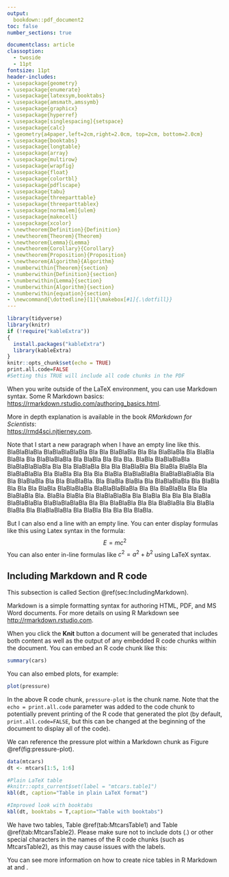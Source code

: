 ```yaml
---
output: 
  bookdown::pdf_document2
toc: false
number_sections: true

documentclass: article
classoption:
  - twoside
  - 11pt
fontsize: 11pt
header-includes:
- \usepackage{geometry}
- \usepackage{enumerate}
- \usepackage{latexsym,booktabs}
- \usepackage{amsmath,amssymb}
- \usepackage{graphicx}
- \usepackage{hyperref}
- \usepackage[singlespacing]{setspace}
- \usepackage{calc}
- \geometry{a4paper,left=2cm,right=2.0cm, top=2cm, bottom=2.0cm}
- \usepackage{booktabs}
- \usepackage{longtable}
- \usepackage{array}
- \usepackage{multirow}
- \usepackage{wrapfig}
- \usepackage{float}
- \usepackage{colortbl}
- \usepackage{pdflscape}
- \usepackage{tabu}
- \usepackage{threeparttable} 
- \usepackage{threeparttablex} 
- \usepackage[normalem]{ulem} 
- \usepackage{makecell}
- \usepackage{xcolor}
- \newtheorem{Definition}{Definition}
- \newtheorem{Theorem}{Theorem}
- \newtheorem{Lemma}{Lemma}
- \newtheorem{Corollary}{Corollary}
- \newtheorem{Proposition}{Proposition}
- \newtheorem{Algorithm}{Algorithm}
- \numberwithin{Theorem}{section}
- \numberwithin{Definition}{section}
- \numberwithin{Lemma}{section}
- \numberwithin{Algorithm}{section}
- \numberwithin{equation}{section}
- \newcommand{\dottedline}[1]{\makebox[#1]{.\dotfill}}
---
```


```r
library(tidyverse)
library(knitr)
if (!require("kableExtra"))
{
  install.packages("kableExtra")
  library(kableExtra)
}
knitr::opts_chunk$set(echo = TRUE)
print.all.code=FALSE
#Setting this TRUE will include all code chunks in the PDF
```

```{=latex}
\pagestyle{empty}

% =============================================================================
% Title page
% =============================================================================
\begin{titlepage}
\vspace*{.5em}
\center
\textbf{\Large{The School of Mathematics}} \\
\vspace*{1em}
\begin{figure}[!h]
\centering
\includegraphics[width=180pt]{CentredLogoCMYK.jpg}
\end{figure}
\vspace{2em}
\textbf{\Huge{My Incredible Thesis}}\\[2em]
\textbf{\LARGE{by}}\\
\vspace{2em}
\textbf{\LARGE{My Name}}\\
\vspace{6.5em}
\Large{Dissertation Presented for the Degree of\\
MSc in Statistics with Data Science}\\
\vspace{6.5em}
\Large{July 2021}\\
\vspace{3em}
\Large{Supervised by\\Dr Very Important and Dr Strangelove}
\vfill
\end{titlepage}

\cleardoublepage

% =============================================================================
% Executive summary, acknowledgments, and own work declaration
% =============================================================================
\begin{center}
\Large{Executive Summary}
\end{center}

Here comes your executive summary ...

\clearpage

\begin{center}
\Large{Acknowledgments}
\end{center}

Here come your acknowledgments ...

\clearpage

\begin{center}
\Large{University of Edinburgh – Own Work Declaration}
\end{center}


This sheet must be filled in, signed and dated - your work will not be marked unless this is done.
% Replace the commands \dottedline{8cm}, %\dottedline{6cm}, etc. with you name, Matriculation 
% Number, etc.
\vspace{1cm}

Name: \dottedline{8cm}

Matriculation Number: \dottedline{6cm}

Title of work: \dottedline{8cm}

\vspace{1cm}

I confirm that all this work is my own except where indicated, and that I have:
\begin{itemize}
\item   Clearly referenced/listed all sources as appropriate                    
\item   Referenced and put in inverted commas all quoted text (from books, web, etc)    
\item   Given the sources of all pictures, data etc. that are not my own                
\item   Not made any use of the report(s) or essay(s) of any other student(s) either past   
or present  
\item   Not sought or used the help of any external professional academic agencies for the work
\item   Acknowledged in appropriate places any help that I have received from others    (e.g. fellow students, technicians, statisticians, external sources)
\item   Complied with any other plagiarism criteria specified in the Course handbook
\end{itemize}

I understand that any false claim for this work will be penalised in accordance with
the University regulations  (\url{https://teaching.maths.ed.ac.uk/main/msc-students/msc-programmes/statistics/data-science/assessment/academic-misconduct}).                                

\vspace{1cm}

Signature \dottedline{8cm}

%Include your signature as an image with the
%\includegraphics command 
%(see an example later in the document)

\vspace{5mm}

Date \dottedline{8cm}


\clearpage



% =============================================================================
% Table of contents, tables, and pictures (if applicable)
% =============================================================================
\pagestyle{plain}
\setcounter{page}{1}
\pagenumbering{Roman}
\tableofcontents
\clearpage
\listoftables
\listoffigures
\cleardoublepage

\pagenumbering{arabic}
\setcounter{page}{1}

\nocite{*}
\bibliographystyle{abbrv}
\clearpage
```
```{=latex}
\section{Introduction}
\label{sec:intro}

Here I will write a very good, precise and brief introduction.
Particularly Section \ref{sec:methods} is good!
\clearpage
```
```{=latex}
\section{Methods}
\label{sec:methods}
In the following, I explain what did I do and how.

I should really cut this short, but BlaBlaBlaBla BlaBlaBlaBlaBla Bla Bla BlaBlaBla Bla Bla BlaBlaBla Bla BlaBla BlaBla Bla BlaBlaBlaBla Bla BlaBla Bla Bla Bla BlaBla BlaBlaBlaBla BlaBlaBlaBlaBla Bla Bla BlaBlaBla Bla. Bla BlaBlaBla Bla BlaBla BlaBla Bla BlaBlaBlaBla Bla BlaBla Bla Bla Bla BlaBla BlaBlaBlaBla. BlaBlaBlaBlaBla Bla Bla BlaBlaBla Bla Bla BlaBlaBla Bla BlaBla BlaBla Bla BlaBlaBlaBla Bla BlaBla Bla Bla Bla BlaBla BlaBlaBlaBla BlaBlaBlaBlaBla Bla Bla BlaBlaBla Bla Bla BlaBlaBla Bla BlaBla BlaBla Bla BlaBlaBlaBla Bla BlaBla Bla Bla Bla BlaBla BlaBlaBlaBla BlaBlaBlaBlaBla Bla Bla BlaBlaBla Bla Bla BlaBlaBla Bla BlaBla BlaBla Bla. BlaBlaBlaBla Bla BlaBla Bla Bla Bla BlaBla BlaBlaBlaBla BlaBlaBlaBlaBla Bla Bla BlaBlaBla Bla Bla BlaBlaBla Bla BlaBla BlaBla Bla BlaBlaBlaBla Bla BlaBla Bla Bla Bla BlaBla.
% You can enter comments in LaTeX
% like this.
```
When you write outside of the LaTeX environment, you can use Markdown syntax. Some R Markdown basics: <https://rmarkdown.rstudio.com/authoring_basics.html>.

More in depth explanation is available in the book *RMarkdown for Scientists*:\
<https://rmd4sci.njtierney.com>.

<!-- To add a line break in R Markdown, you can end a line with two or more spaces, then type return-->

Note that I start a new paragraph when I have an empty line like this. BlaBlaBlaBla BlaBlaBlaBlaBla Bla Bla BlaBlaBla Bla Bla BlaBlaBla Bla BlaBla BlaBla Bla BlaBlaBlaBla Bla BlaBla Bla Bla Bla. BlaBla BlaBlaBlaBla BlaBlaBlaBlaBla Bla Bla BlaBlaBla Bla Bla BlaBlaBla Bla BlaBla BlaBla Bla BlaBlaBlaBla Bla BlaBla Bla Bla Bla BlaBla BlaBlaBlaBla BlaBlaBlaBlaBla Bla Bla BlaBlaBla Bla Bla BlaBlaBla. Bla BlaBla BlaBla Bla BlaBlaBlaBla Bla BlaBla Bla Bla Bla BlaBla BlaBlaBlaBla BlaBlaBlaBlaBla Bla Bla BlaBlaBla Bla Bla BlaBlaBla Bla. BlaBla BlaBla Bla BlaBlaBlaBla Bla BlaBla Bla Bla Bla BlaBla BlaBlaBlaBla BlaBlaBlaBlaBla Bla Bla BlaBlaBla Bla Bla BlaBlaBla Bla BlaBla BlaBla Bla BlaBlaBlaBla Bla BlaBla Bla Bla Bla BlaBla.

But I can also end a line with an empty line. You can enter display formulas like this using Latex syntax in the formula: $$
E = mc^2
$$ You can also enter in-line formulas like $c^2=a^2+b^2$ using LaTeX syntax.

\newpage

```{=html}
<!--You can enter comments in Markdown
like this-->
```
```{=latex}
\subsection{Models}
\label{sec:Models}

Models are \emph{very} helpful because.
\begin{itemize}
 \item They're good.
 \item They're helpful.
\end{itemize}
\clearpage

\subsection{Techniques}
\label{sec:Techniques}

Techniques even better because.
\begin{enumerate}
 \item They're magnificent.
 \item If they work.
\end{enumerate}
\clearpage
```
```{=latex}
\section{Results}
\label{sec:results}
I this section, I explain what did I discover.

Now it's getting very technical \ldots{} I will cite \cite{shiina,groewe2001}. I will also show my incredible $\alpha$, $\beta$ and $\gamma$ mathematics and do some other fancy stuff.

\subsection{Formulae}

For example look at this
\begin{equation}\label{eqn:aProblem}
\min{}\sum_{s\in\mathcal{S}}Pr_{s}\left[\sum_{t=1}^{T}\left(
\sum_{g\in\mathcal{G}}\left(\alpha_{gts}C_{g}^{0}+
p_{gts}C_{g}^{1}+\left(p_{gts}\right)^{2}C_{g}^{2}\right)
+\sum_{g\in\mathcal{C}}\gamma_{gts}C_{g}^{s}\right)\right],
\end{equation}
and you will see that it has a little number on the side so that I can refer to it as equation (\ref{eqn:aProblem}). Now if I do this
\begin{eqnarray}
\sum_{i=1}^{n}k_{i}&=&20\label{eqn:one}\\
\sum_{j=20}^{m}\delta_{i}&\geq{}&\eta{}\notag
\end{eqnarray}
I can align two formulae and control which one has a number on the side. It is (\ref{eqn:one}). I can also do something like this
\begin{displaymath}
Y_{l}=\left[\begin{array}{cc}
             \left(y_{s}+i\frac{b_{c}}{2}\right)\frac{1}{\tau{}^{2}} &
             -y_{s}\frac{1}{\tau{}e^{-i\theta^{s}}}\\
             -y_{s}\frac{1}{\tau{}e^{i\theta^{s}}} &
             y_{s}+i\frac{b_{c}}{2}
             \end{array}\right],
\end{displaymath}
and it won't have a number on the side. Now if I have to do some huge mathematics I'd better structure it a little and include linebreaks etc. so that it fits on one page.
\begin{eqnarray}\label{eqn:horrible}
p_{l}^{f}&=&G_{l11}\left(2v_{F(l)}\bar{v}_{F(l)}-\bar{v}_{F(l)}^{2}\right)\\
&+&
\bar{v}_{F(l)}\bar{v}_{T(l)}
\left[
B_{l12}\sin{}(\bar{\delta{}}_{F(l)}-\bar{\delta{}}_{T(l)})
+G_{l12}\cos{}(\bar{\delta{}}_{F(l)}-\bar{\delta{}}_{T(l)})
\right]\notag\\
&+&
\left[\begin{array}{r}
      \bar{v}_{T(l)}
      \left[
      B_{l12}\sin{}(\bar{\delta{}}_{F(l)}-\bar{\delta{}}_{T(l)})
      +G_{l12}\cos{}(\bar{\delta{}}_{F(l)}-\bar{\delta{}}_{T(l)})
      \right]\\
      \bar{v}_{F(l)}
      \left[
      B_{l12}\sin{}(\bar{\delta{}}_{F(l)}-\bar{\delta{}}_{T(l)})
      +G_{l12}\cos{}(\bar{\delta{}}_{F(l)}-\bar{\delta{}}_{T(l)})
      \right]\\
      \bar{v}_{F(l)}\bar{v}_{T(l)}
      \left[
      B_{l12}\cos{}(\bar{\delta{}}_{F(l)}-\bar{\delta{}}_{T(l)})
      -G_{l12}\sin{}(\bar{\delta{}}_{F(l)}-\bar{\delta{}}_{T(l)})
      \right]\\
      \bar{v}_{F(l)}\bar{v}_{T(l)}
      \left[
      -B_{l12}\cos{}(\bar{\delta{}}_{F(l)}-\bar{\delta{}}_{T(l)})
      +G_{l12}\sin{}(\bar{\delta{}}_{F(l)}-\bar{\delta{}}_{T(l)})
      \right]\\
      \end{array}\right]
\cdot{}
\left[\begin{array}{c}
      v_{F(l)}-\bar{v}_{F(l)}\\
      v_{T(l)}-\bar{v}_{T(l)}\\
      \delta_{F(l)}-\bar{\delta{}}_{F(l)}\\
      \delta_{T(l)}-\bar{\delta{}}_{T(l)}
      \end{array}\right],\notag
\end{eqnarray}
This is a lot of fun!
\clearpage

\subsection{Important Things}
Finally we should have a nice picture like this one. However, I won't forget that figures and table are environments which float around in my document. So LaTeX will place them wherever it thinks they fit well with the surrounding text. I can try to change that with a float specifier, e.g. [!ht].
%This is a comment. The Compiler ignores it. It is here to remind me that, if I use a .jpeg or .png picture file as below I will need to compile the document with the pdflatex compiler.
\begin{figure}[!ht]
\centering
\includegraphics[width=0.5\textwidth]{scenTree.png}
\caption{Look at this scenario tree with funny times $t_{1}$ and scenarios $s_{1}$ etc.}
\label{fig:scenarioTree}
\end{figure}
Now I want to use one of my own environments. I want to define something.
\begin{Definition}
 I define
$$
\Gamma_{\eta}:=\sum_{i=1}^{n}\sum_{j=i}^{n}\xi{}(i,j)
$$
\end{Definition}
I definitely need some good tables, so I do this.
\begin{table}[!ht]
\centering
\begin{tabular}{|ll|rrrr|}
\hline
Case&Generators&Therm. Units&Lines&Peak load: [MW]&[MVar]\\
\hline\hline
6 bus&3 at 3 buses&2&11&210&210\\
9 bus&3 at 3 buses&3&9&315&115\\
24 bus&33 at 11 buses&26&38&2850&580\\
30 bus&6 at 6 buses&5&41&189.2&107.2\\
39 bus&10 at 10 buses&7&46&6254.2&1387.1\\
57 bus&7 at 7 buses&7&80&1250.8&336.4\\
\hline
\end{tabular}
\caption{Something that doesn't make sense.}
\label{tab:things}
\end{table}
I should really refer to Table \ref{tab:things}.

\subsection{And now something else}

\noindent
Let:
\begin{eqnarray*}
\Omega_0 & = & \{(x,y,z,f): \text{ satisfying } (9)-(19)\}, \\
\Omega_1 & = & \{(x,y,z,f): \text{ satisfying } (9),(11)-(20)\}, \\
\overline{\Omega}_0 & = & \{\textbf{0}\leq (x,y,z,f) \leq \textbf{1}: \text{ satisfying } (9)-(18)\}, \\
\overline{\Omega}_1 & = & \{\textbf{0}\leq (x,y,z,f) \leq \textbf{1}: \text{ satisfying } (9),(11)-(18),(20)\} \,.
\end{eqnarray*}
%
where $\textbf{0}$ and $\textbf{1}$ are vectors of appropriate dimensions with 0's and 1's, respectively.
Next we see that both $\Omega_0$ and $\Omega_1$ give equivalent formulations for the A-MSSP. In particular, the following statements hold:

\begin{Proposition}
$\Omega_0 \subseteq \Omega_1$.
\end{Proposition}

\noindent
\textbf{Proof.}
Let us suppose there exists $(x,y,z,f) \in \Omega_1$ such that $(x,y,z,f) \notin \Omega_0$.
Then, there exist indices $i \in I$ and $t \in \{0,\ldots,|T|-s_i\} $ with $x_i^t > \displaystyle 0.5\,\left( \sum_{h=1}^{s_i} x_i^{t+h} +1\right)$.
By definition, $x_i^t = 1$ and $x_i^{t+h} = 0$ for all $h \in \{1,\dots,s_i\}$. By~(11) and (12), $\displaystyle \sum_{h=1}^{s_i} f_i^{th}=1$, so $f_i^{th'}=1$ for some $h' \in \{1,\dots,s_i\}$.
But then,
\[ 0 \:=\: x_i^{t+h'} \:=\: \sum_{h=\max \{1, t+h'-(|T|-s_i)\}}^{\min\{s_i,t+h'\}} f_i^{t+h'-h,h} \:\ge\: f_i^{th'} \:=\: 1 \,,
\]
as $h' \in [\max \{1, t+h'-(|T|-s_i)\}, \min\{s_i,t+h'\}]$.
\hfill $\square$
\bigskip

\noindent
This immediately gives us
\begin{Corollary}
AS is a valid formulation for the A-MSSP.
\end{Corollary}

\noindent
Next we compare the Linear Programming (LP) relaxations of the two formulations.

\begin{Proposition}
$\overline{\Omega}_1 \subseteq  \overline{\Omega}_0 $.
\end{Proposition}

\noindent
\textbf{Proof.}
Homework
\hfill $\square$
\clearpage
```
## Including Markdown and R code {#sec:IncludingMarkdown}

```{=html}
<!--
Note that the syntax 
# Section name
includes a section, while {#sec:label} will label it as sec:label, which can be referenced as \@ref(sec:label) from Markdown, or \ref{sec:label} from a LaTeX chunk.
## Section name creates a subsection, and 
## Section name creates a subsubsection.
-->
```
This subsection is called Section \@ref(sec:IncludingMarkdown).

```{=latex}
Even from LaTeX, this subsection is still called Section \ref{sec:IncludingMarkdown}.
```
Markdown is a simple formatting syntax for authoring HTML, PDF, and MS Word documents. For more details on using R Markdown see <http://rmarkdown.rstudio.com>.

When you click the **Knit** button a document will be generated that includes both content as well as the output of any embedded R code chunks within the document. You can embed an R code chunk like this:

```r
summary(cars)
```

You can also embed plots, for example:

```r
plot(pressure)
```

In the above R code chunk, `pressure-plot` is the chunk name. Note that the `echo = print.all.code` parameter was added to the code chunk to potentially prevent printing of the R code that generated the plot (by default, `print.all.code=FALSE`, but this can be changed at the beginning of the document to display all of the code).

We can reference the pressure plot within a Markdown chunk as Figure \@ref(fig:pressure-plot).

```{=latex}
We can reference the pressure plot within a LaTeX chunk as Figure \ref{fig:pressure-plot}.
```
```r
data(mtcars)
dt <- mtcars[1:5, 1:6]
```

```r
#Plain LaTeX table
#knitr::opts_current$set(label = "mtcars.table1")
kbl(dt, caption="Table in plain LaTeX format")
```

```r
#Improved look with booktabs
kbl(dt, booktabs = T,caption="Table with booktabs") 
```

We have two tables, Table \@ref(tab:MtcarsTable1) and Table \@ref(tab:MtcarsTable2). Please make sure not to include dots (.) or other special characters in the names of the R code chunks (such as MtcarsTable2), as this may cause issues with the labels.

```{=latex}
We can reference the two tables within a LaTeX chunk as Table \ref{tab:MtcarsTable1} and Table \ref{tab:MtcarsTable2}.
```
You can see more information on how to create nice tables in R Markdown at \url{https://haozhu233.github.io/kableExtra/awesome_table_in_pdf.pdf} and \url{https://rfortherestofus.com/2019/11/how-to-make-beautiful-tables-in-r/}.

\clearpage

```{=latex}
\section{Conclusion}
\label{sec:conclusion}
In this section, I explain what what do my results mean.

I have no idea how to conclude, so I don't write much. But what follows is important.
\clearpage

%the entries have to be in the file literature.bib
\bibliography{literature}
\clearpage

\appendix
\section*{Appendices}
\addcontentsline{toc}{section}{Appendices}

\section{An Appendix}
\label{app:one}

Something.
\clearpage

\section{Another Appendix}
\label{app:two}

Something else.
```
